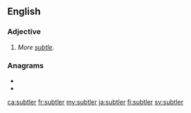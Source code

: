 ==English==

===Adjective===
{{head|en|adjective comparative form}}

# {{label|en|obsolete}} {{en-comparative of|subtle}} ''More [[subtle]].''

===Anagrams===
* {{l|en|bluster}}
* {{l|en|butlers}}

[[ca:subtler]]
[[fr:subtler]]
[[my:subtler]]
[[ja:subtler]]
[[fi:subtler]]
[[sv:subtler]]
